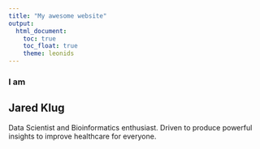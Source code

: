 ```yaml
---
title: "My awesome website"
output: 
  html_document:
    toc: true
    toc_float: true
    theme: leonids
---
```


### I am

## Jared Klug

Data Scientist and Bioinformatics enthusiast. Driven to produce powerful insights to improve healthcare for everyone.